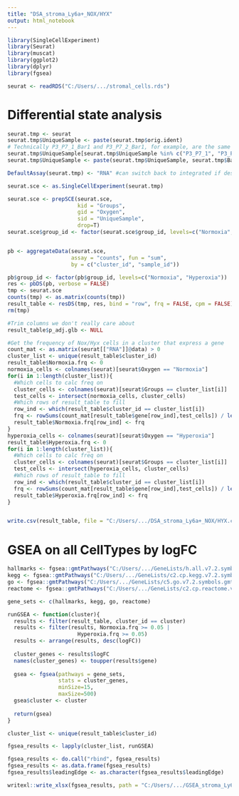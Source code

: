 ---
title: "DSA_stroma_Ly6a+_NOX/HYX"
output: html_notebook
---


```{r}
library(SingleCellExperiment)
library(Seurat)
library(muscat)
library(ggplot2)
library(dplyr)
library(fgsea)
```

```{r}
seurat <- readRDS("C:/Users/.../stromal_cells.rds")
```


# Differential state analysis
```{r}
seurat.tmp <- seurat
seurat.tmp$UniqueSample <- paste(seurat.tmp$orig.ident)
# Technically P3_P7_1_Bar1 and P3_P7_2_Bar1, for example, are the same mice--should merge
seurat.tmp$UniqueSample[seurat.tmp$UniqueSample %in% c("P3_P7_1", "P3_P7_2")] <- "P3_P7"
seurat.tmp$UniqueSample <- paste(seurat.tmp$UniqueSample, seurat.tmp$Barcode, sep="_")

DefaultAssay(seurat.tmp) <- "RNA" #can switch back to integrated if desired

seurat.sce <- as.SingleCellExperiment(seurat.tmp)

seurat.sce <- prepSCE(seurat.sce,
                      kid = "Groups",
                      gid = "Oxygen",
                      sid = "UniqueSample",
                      drop=T)
seurat.sce$group_id <- factor(seurat.sce$group_id, levels=c("Normoxia", "Hyperoxia"))


pb <- aggregateData(seurat.sce,
                    assay = "counts", fun = "sum",
                    by = c("cluster_id", "sample_id"))

pb$group_id <- factor(pb$group_id, levels=c("Normoxia", "Hyperoxia"))
res <- pbDS(pb, verbose = FALSE)
tmp <- seurat.sce
counts(tmp) <- as.matrix(counts(tmp))
result_table <- resDS(tmp, res, bind = "row", frq = FALSE, cpm = FALSE)
rm(tmp)

#Trim columns we don't really care about
result_table$p_adj.glb <- NULL

#Get the frequency of Nox/Hyx cells in a cluster that express a gene
count_mat <- as.matrix(seurat[["RNA"]]@data) > 0
cluster_list <- unique(result_table$cluster_id)
result_table$Normoxia.frq <- 0
normoxia_cells <- colnames(seurat)[seurat$Oxygen == "Normoxia"]
for(i in 1:length(cluster_list)){
  #Which cells to calc freq on
  cluster_cells <- colnames(seurat)[seurat$Groups == cluster_list[i]]
  test_cells <- intersect(normoxia_cells, cluster_cells)
  #Which rows of result_table to fill
  row_ind <- which(result_table$cluster_id == cluster_list[i])
  frq <- rowSums(count_mat[result_table$gene[row_ind],test_cells]) / length(test_cells)
  result_table$Normoxia.frq[row_ind] <- frq
}
hyperoxia_cells <- colnames(seurat)[seurat$Oxygen == "Hyperoxia"]
result_table$Hyperoxia.frq <- 0
for(i in 1:length(cluster_list)){
  #Which cells to calc freq on
  cluster_cells <- colnames(seurat)[seurat$Groups == cluster_list[i]]
  test_cells <- intersect(hyperoxia_cells, cluster_cells)
  #Which rows of result_table to fill
  row_ind <- which(result_table$cluster_id == cluster_list[i])
  frq <- rowSums(count_mat[result_table$gene[row_ind],test_cells]) / length(test_cells)
  result_table$Hyperoxia.frq[row_ind] <- frq
}


write.csv(result_table, file = "C:/Users/.../DSA_stroma_Ly6a+_NOX/HYX.csv", row.names = F)
```




# GSEA on all CellTypes by logFC
```{r}
hallmarks <- fgsea::gmtPathways("C:/Users/.../GeneLists/h.all.v7.2.symbols.gmt")
kegg <- fgsea::gmtPathways("C:/Users/.../GeneLists/c2.cp.kegg.v7.2.symbols.gmt")
go <- fgsea::gmtPathways("C:/Users/.../GeneLists/c5.go.v7.2.symbols.gmt")
reactome <- fgsea::gmtPathways("C:/Users/.../GeneLists/c2.cp.reactome.v7.2.symbols.gmt")

gene_sets <- c(hallmarks, kegg, go, reactome)
```

```{r}
runGSEA <- function(cluster){
  results <- filter(result_table, cluster_id == cluster)
  results <- filter(results, Normoxia.frq >= 0.05 |
                      Hyperoxia.frq >= 0.05)
  results <- arrange(results, desc(logFC))
  
  cluster_genes <- results$logFC
  names(cluster_genes) <- toupper(results$gene)
  
  gsea <- fgsea(pathways = gene_sets,
                stats = cluster_genes,
                minSize=15,
                maxSize=500)
  gsea$cluster <- cluster
  
  return(gsea)
}
```

```{r}
cluster_list <- unique(result_table$cluster_id)

fgsea_results <- lapply(cluster_list, runGSEA)
```
```{r}
fgsea_results <- do.call("rbind", fgsea_results)
fgsea_results <- as.data.frame(fgsea_results)
fgsea_results$leadingEdge <- as.character(fgsea_results$leadingEdge)
```
```{r}
writexl::write_xlsx(fgsea_results, path = "C:/Users/.../GSEA_stroma_Ly6a+_NOX.xlsx")
```
  









